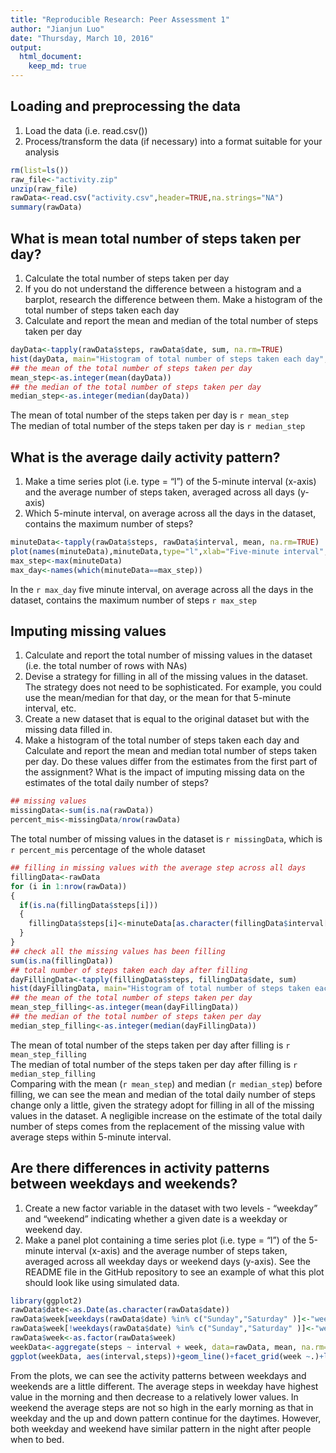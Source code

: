 ```yaml
---
title: "Reproducible Research: Peer Assessment 1"
author: "Jianjun Luo"
date: "Thursday, March 10, 2016"
output: 
  html_document:
    keep_md: true
---
```



## Loading and preprocessing the data
1. Load the data (i.e. read.csv())
2. Process/transform the data (if necessary) into a format suitable for your analysis

```r
rm(list=ls())
raw_file<-"activity.zip"
unzip(raw_file)
rawData<-read.csv("activity.csv",header=TRUE,na.strings="NA")
summary(rawData)
```


## What is mean total number of steps taken per day?
1. Calculate the total number of steps taken per day
2. If you do not understand the difference between a histogram and a barplot, research the difference between them. Make a histogram of the total number of steps taken each day
3. Calculate and report the mean and median of the total number of steps taken per day

```r
dayData<-tapply(rawData$steps, rawData$date, sum, na.rm=TRUE)
hist(dayData, main="Histogram of total number of steps taken each day", xlab="Steps")
## the mean of the total number of steps taken per day 
mean_step<-as.integer(mean(dayData))
## the median of the total number of steps taken per day 
median_step<-as.integer(median(dayData))
```
The mean of total number of the steps taken per day is `r mean_step`  
The median of total number of the steps taken per day is `r median_step`  


## What is the average daily activity pattern?
1. Make a time series plot (i.e. type = "l") of the 5-minute interval (x-axis) and the average number of steps taken, averaged across all days (y-axis)
2. Which 5-minute interval, on average across all the days in the dataset, contains the maximum number of steps?

```r
minuteData<-tapply(rawData$steps, rawData$interval, mean, na.rm=TRUE)
plot(names(minuteData),minuteData,type="l",xlab="Five-minute interval", ylab="Average steps", main="The average daily activity pattern")
max_step<-max(minuteData)
max_day<-names(which(minuteData==max_step))
```
In the `r max_day` five minute interval, on  average across all the days in the dataset, contains the maximum number of steps `r max_step`


## Imputing missing values
1. Calculate and report the total number of missing values in the dataset (i.e. the total number of rows with NAs)
2. Devise a strategy for filling in all of the missing values in the dataset. The strategy does not need to be sophisticated. For example, you could use the mean/median for that day, or the mean for that 5-minute interval, etc.
3. Create a new dataset that is equal to the original dataset but with the missing data filled in.
4. Make a histogram of the total number of steps taken each day and Calculate and report the mean and median total number of steps taken per day. Do these values differ from the estimates from the first part of the assignment? What is the impact of imputing missing data on the estimates of the total daily number of steps?

```r
## missing values
missingData<-sum(is.na(rawData))
percent_mis<-missingData/nrow(rawData)
```
The total number of missing values in the dataset is `r missingData`, which is `r percent_mis` percentage of the whole dataset   

```r
## filling in missing values with the average step across all days
fillingData<-rawData
for (i in 1:nrow(rawData))
{
  if(is.na(fillingData$steps[i]))
  {
    fillingData$steps[i]<-minuteData[as.character(fillingData$interval[i])]  
  }
}
## check all the missing values has been filling 
sum(is.na(fillingData))
## total number of steps taken each day after filling
dayFillingData<-tapply(fillingData$steps, fillingData$date, sum)
hist(dayFillingData, main="Histogram of total number of steps taken each day", xlab="Steps")
## the mean of the total number of steps taken per day 
mean_step_filling<-as.integer(mean(dayFillingData))
## the median of the total number of steps taken per day 
median_step_filling<-as.integer(median(dayFillingData))
```
The mean of total number of the steps taken per day after filling is `r mean_step_filling`  
The median of total number of the steps taken per day after filling is `r median_step_filling`  
Comparing with the mean (`r mean_step`) and median (`r median_step`) before filling, we can see the mean and median of the total daily number of steps change only a little, given the strategy adopt for filling in all of the missing values in the dataset. A negligible increase on the estimate of the total daily number of steps comes from the replacement of the missing value with average steps within 5-minute interval.   


## Are there differences in activity patterns between weekdays and weekends?
1. Create a new factor variable in the dataset with two levels - "weekday" and "weekend" indicating whether a given date is a weekday or weekend day.
2. Make a panel plot containing a time series plot (i.e. type = "l") of the 5-minute interval (x-axis) and the average number of steps taken, averaged across all weekday days or weekend days (y-axis). See the README file in the GitHub repository to see an example of what this plot should look like using simulated data.

```r
library(ggplot2)
rawData$date<-as.Date(as.character(rawData$date))
rawData$week[weekdays(rawData$date) %in% c("Sunday","Saturday" )]<-"weekend"
rawData$week[!weekdays(rawData$date) %in% c("Sunday","Saturday" )]<-"weekday"
rawData$week<-as.factor(rawData$week)
weekData<-aggregate(steps ~ interval + week, data=rawData, mean, na.rm=TRUE)
ggplot(weekData, aes(interval,steps))+geom_line()+facet_grid(week ~.)+labs(x="Five-minute interval")+labs(y="Average steps")+labs(title="Activity patterns between weekdays and weekends")
```

From the plots, we can see the activity patterns between weekdays and weekends are a little different. The average steps in weekday have highest value in the morning and then decrease to a relatively lower values. In weekend the average steps are not so high in the early morning as that in weekday and the up and down pattern continue for the daytimes. However, both weekday and weekend have similar pattern in the night after people when to bed. 
